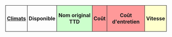 {|
!style="padding:4px; border:1px solid"|[[Main/fr/TSRJ|Climats]]
!style="padding:4px; border:1px solid"|Disponible
!style="padding:4px; border:1px solid; background: #ccffcc"|Nom original TTD
!style="padding:4px; border:1px solid; background: #ff9999" colspan="2"|Coût
!style="padding:4px; border:1px solid; background: #ff9999" colspan="2"|Coût d'entretien
!style="padding:4px; border:1px solid; background: #ffffcc" colspan="2"|Vitesse
!style="padding:4px; border:1px solid; background: #ccccff"|[[Main/fr/Cargaison|Capacité]]
!style="padding:4px; border:1px solid"|Durée de vie<noinclude>
|}</noinclude>